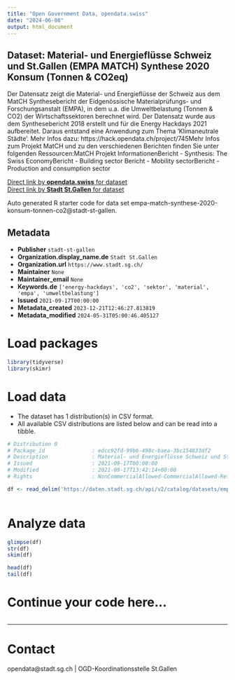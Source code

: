 ```yaml
---
title: "Open Government Data, opendata.swiss"
date: "2024-06-08"
output: html_document
---
```


## Dataset: Material- und Energieflüsse Schweiz und St.Gallen (EMPA MATCH) Synthese 2020 Konsum (Tonnen & CO2eq)

Der Datensatz zeigt die Material- und Energieflüsse der Schweiz aus dem MatCH Synthesebericht der Eidgenössische Materialprüfungs- und Forschungsanstalt (EMPA), in dem u.a. die Umweltbelastung (Tonnen & CO2) der Wirtschaftssektoren berechnet wird. Der Datensatz wurde aus dem Synthesebericht 2018 erstellt und für die Energy Hackdays 2021 aufbereitet. Daraus entstand eine Anwendung zum Thema 'Klimaneutrale Städte'. Mehr Infos dazu: https://hack.opendata.ch/project/745Mehr Infos zum Projekt MatCH und zu den verschiedenen Berichten finden Sie unter folgenden Ressourcen:MatCH Projekt InformationenBericht - Synthesis: The Swiss EconomyBericht - Building sector Bericht - Mobility sectorBericht - Production and consumption sector

[Direct link by **opendata.swiss** for dataset](https://opendata.swiss/de/dataset/material-und-energieflusse-schweiz-und-st-gallen-empa-match-synthese-2020-konsum-tonnen-co2eq)<br>
[Direct link by **Stadt St.Gallen** for dataset](https://daten.stadt.sg.ch/explore/dataset/empa-match-synthese-2020-konsum-tonnen-co2/)

Auto generated R starter code for data set empa-match-synthese-2020-konsum-tonnen-co2@stadt-st-gallen.

## Metadata

- **Publisher** `stadt-st-gallen`
- **Organization.display_name.de** `Stadt St.Gallen`
- **Organization.url** `https://www.stadt.sg.ch/`
- **Maintainer** `None`
- **Maintainer_email** `None`
- **Keywords.de** `['energy-hackdays', 'co2', 'sektor', 'material', 'empa', 'umweltbelastung']`
- **Issued** `2021-09-17T00:00:00`
- **Metadata_created** `2023-12-21T12:46:27.813819`
- **Metadata_modified** `2024-05-31T05:00:46.405127`


# Load packages

```r

library(tidyverse)
library(skimr)

```

# Load data

-   The dataset has 1 distribution(s) in CSV format.
-   All available CSV distributions are listed below and can be read into a tibble.

```r

# Distribution 0
# Package_id               : edcc92fd-99b6-498c-baea-3bc154833df2
# Description              : Material- und Energieflüsse Schweiz und St.Gallen (EMPA MATCH) Synthese 2020 Konsum (Tonnen & CO2eq) (csv)
# Issued                   : 2021-09-17T00:00:00
# Modified                 : 2021-09-17T13:42:14+00:00
# Rights                   : NonCommercialAllowed-CommercialAllowed-ReferenceRequired

df <- read_delim('https://daten.stadt.sg.ch/api/v2/catalog/datasets/empa-match-synthese-2020-konsum-tonnen-co2/exports/csv')



```

# Analyze data

```r

glimpse(df)
str(df)
skim(df)

head(df)
tail(df)

```

# Continue your code here...

```r

```

------------------------------------------------------------------------

# Contact

opendata@stadt.sg.ch | OGD-Koordinationsstelle St.Gallen
